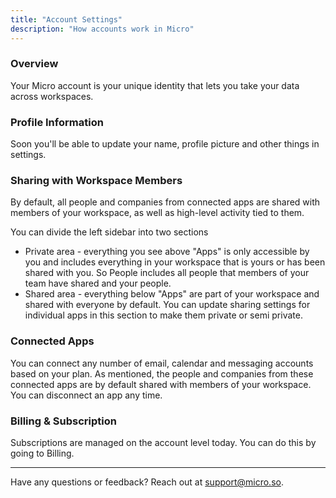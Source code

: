 ```yaml
---
title: "Account Settings"
description: "How accounts work in Micro"
---
```



### Overview

Your Micro account is your unique identity that lets you take your data across workspaces.

### Profile Information

Soon you'll be able to update your name, profile picture and other things in settings.

### Sharing with Workspace Members

By default, all people and companies from connected apps are shared with members of your workspace, as well as high-level activity tied to them.

You can divide the left sidebar into two sections

- Private area - everything you see above "Apps" is only accessible by you and includes everything in your workspace that is yours or has been shared with you. So People includes all people that members of your team have shared and your people.
- Shared area - everything below "Apps" are part of your workspace and shared with everyone by default. You can update sharing settings for individual apps in this section to make them private or semi private.

### Connected Apps

You can connect any number of email, calendar and messaging accounts based on your plan. As mentioned, the people and companies from these connected apps are by default shared with members of your workspace. You can disconnect an app any time.

### Billing & Subscription

Subscriptions are managed on the account level today. You can do this by going to Billing.

---

Have any questions or feedback? Reach out at [support@micro.so](mailto:support@micro.so).